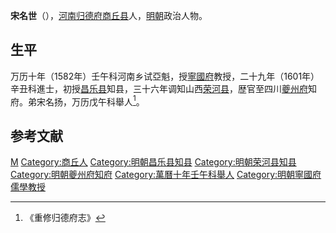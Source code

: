 '''宋名世'''（{{bd|？||？|catIdx=}}），[[河南|河南]][[归德府|归德府]][[商丘县|商丘县]]人，[[明朝|明朝]]政治人物。

== 生平 ==
万历十年（1582年）壬午科河南乡试亞魁，授[[寧國府|寧國府]]教授，二十九年（1601年）辛丑科進士，初授[[昌乐县|昌乐县]]知县，三十六年调知山西[[荣河县|荣河县]]，歴官至四川[[夔州府|夔州府]]知府。弟宋名扬，万历戊午科舉人<ref>《重修归德府志》</ref>。
==参考文献==
{{reflist}}

{{萬曆二十九年辛丑科殿試金榜}}
{{DEFAULTSORT:}}
[[Category:宋姓|M]]
[[Category:商丘人|Category:商丘人]]
[[Category:明朝昌乐县知县|Category:明朝昌乐县知县]]
[[Category:明朝荣河县知县|Category:明朝荣河县知县]]
[[Category:明朝夔州府知府|Category:明朝夔州府知府]]
[[Category:萬曆十年壬午科舉人|Category:萬曆十年壬午科舉人]]
[[Category:明朝寧國府儒學教授|Category:明朝寧國府儒學教授]]